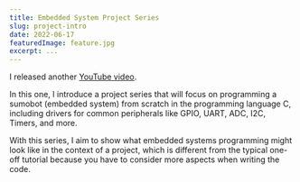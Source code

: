 ```yaml
---
title: Embedded System Project Series
slug: project-intro
date: 2022-06-17
featuredImage: feature.jpg
excerpt: ...
---
```


I released another [YouTube video](https://www.youtube.com/watch?v=g9KbXJydf8I&t=1s).

In this one, I introduce a project series that will focus on programming a sumobot (embedded system) from scratch in the programming language C, including drivers for common peripherals like GPIO, UART, ADC, I2C, Timers, and more.

With this series, I aim to show what embedded systems programming might look like in the context of a project, which is different from the typical one-off tutorial because you have to consider more aspects when writing the code.
